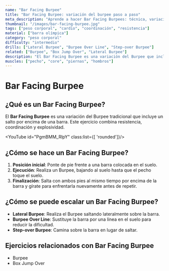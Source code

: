```yaml
---
name: "Bar Facing Burpee"
title: "Bar Facing Burpee: variación del burpee paso a paso"
meta_description: "Aprende a hacer Bar Facing Burpees: técnica, variación del burpee clásico y beneficios en resistencia."
thumbnail: "/images/bar-facing-burpee.jpg"
tags: ["peso corporal", "cardio", "coordinación", "resistencia"]
material: ["barra olímpica"]
category: "peso corporal"
difficulty: "intermedio"
drills: ["Lateral Burpee", "Burpee Over Line", "Step-over Burpee"]
related: ["Burpee", "Box Jump Over", "Lateral Burpee"]
description: "El Bar Facing Burpee es una variación del Burpee que incluye un salto frontal sobre una barra."
muscles: ["pecho", "core", "piernas", "hombros"]
---
```


# Bar Facing Burpee

## ¿Qué es un Bar Facing Burpee?
El **Bar Facing Burpee** es una variación del Burpee tradicional que incluye un salto por encima de una barra. Este ejercicio combina resistencia, coordinación y explosividad.

<YouTube id="PgmBMM_RlpY" class:list={[ 'rounded']}/>

## ¿Cómo se hace un Bar Facing Burpee?
1. **Posición inicial**: Ponte de pie frente a una barra colocada en el suelo.
2. **Ejecución**: Realiza un Burpee, bajando al suelo hasta que el pecho toque el suelo.
3. **Finalización**: Salta con ambos pies al mismo tiempo por encima de la barra y gírate para enfrentarla nuevamente antes de repetir.

## ¿Cómo se puede escalar un Bar Facing Burpee?
- **Lateral Burpee**: Realiza el Burpee saltando lateralmente sobre la barra.
- **Burpee Over Line**: Sustituye la barra por una línea en el suelo para reducir la dificultad.
- **Step-over Burpee**: Camina sobre la barra en lugar de saltar.

## Ejercicios relacionados con Bar Facing Burpee
- Burpee
- Box Jump Over
